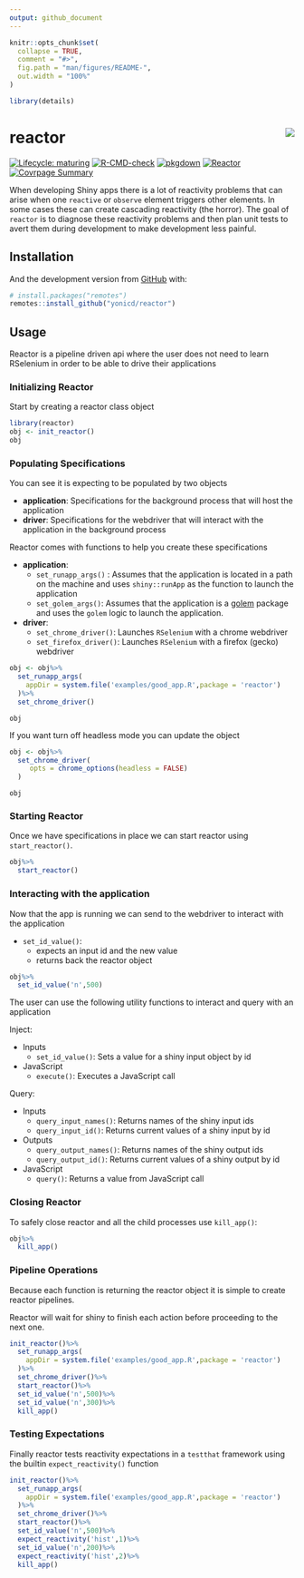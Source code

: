 ```yaml
---
output: github_document
---
```


<!-- README.md is generated from README.Rmd. Please edit that file -->

```r
knitr::opts_chunk$set(
  collapse = TRUE,
  comment = "#>",
  fig.path = "man/figures/README-",
  out.width = "100%"
)

library(details)
```

# reactor <img src="https://github.com/yonicd/hex/raw/master/images/logos/reactor.png" align="right" class="logo"/>

<!-- badges: start -->
[![Lifecycle: maturing](https://img.shields.io/badge/lifecycle-maturing-blue.svg)](https://www.tidyverse.org/lifecycle/#maturing)
[![R-CMD-check](https://github.com/yonicd/reactor/workflows/R-CMD-check/badge.svg)](https://github.com/yonicd/reactor/actions)
[![pkgdown](https://github.com/yonicd/reactor/workflows/pkgdown/badge.svg)](https://github.com/yonicd/reactor/actions)
[![Reactor](https://github.com/yonicd/reactor/workflows/Reactor/badge.svg)](https://github.com/yonicd/reactor/actions)
[![Covrpage Summary](https://img.shields.io/badge/covrpage-Last_Build_2020_12_21-brightgreen.svg)](https://tinyurl.com/yd2odf5g)
<!-- badges: end -->

When developing Shiny apps there is a lot of reactivity problems that can arise when one `reactive` or `observe` element triggers other elements. In some cases these can create cascading reactivity (the horror). The goal of `reactor` is to diagnose these reactivity problems and then plan unit tests to avert them during development to make development less painful.

## Installation

And the development version from [GitHub](https://github.com/) with:

``` r
# install.packages("remotes")
remotes::install_github("yonicd/reactor")
```

## Usage

Reactor is a pipeline driven api where the user does not need to learn RSelenium in order to be able to drive their applications

### Initializing Reactor

Start by creating a reactor class object

```r
library(reactor)
obj <- init_reactor()
obj
```

### Populating Specifications

You can see it is expecting to be populated by two objects 

  - __application__: Specifications for the background process that will host the application
  - __driver__: Specifications for the webdriver that will interact with the application in the background process
  
Reactor comes with functions to help you create these specifications

  - __application__: 
    - `set_runapp_args()` : Assumes that the application is located in a path on the machine and uses `shiny::runApp` as the function to launch the application
    - `set_golem_args()`: Assumes that the application is a [golem](https://github.com/ThinkR-open/golem) package and uses the `golem` logic to launch the application.
  - __driver__:
    - `set_chrome_driver()`: Launches `RSelenium` with a chrome webdriver 
    - `set_firefox_driver()`: Launches `RSelenium` with a firefox (gecko) webdriver 

```r
obj <- obj%>%
  set_runapp_args(
    appDir = system.file('examples/good_app.R',package = 'reactor')
  )%>%
  set_chrome_driver()

```

 
```details
obj
```

If you want turn off headless mode you can update the object

```r
obj <- obj%>%
  set_chrome_driver(
     opts = chrome_options(headless = FALSE)
  )

```

```details
obj
```

### Starting Reactor

Once we have specifications in place we can start reactor using `start_reactor()`. 

```r
obj%>%
  start_reactor()
```

### Interacting with the application

Now that the app is running we can send to the webdriver to interact with the application

- `set_id_value()`: 
  - expects an input id and the new value
  - returns back the reactor object

```r
obj%>%
  set_id_value('n',500)
```

The user can use the following utility functions to interact and query with an application

Inject:

- Inputs
  - `set_id_value()`: Sets a value for a shiny input object by id
- JavaScript
  - `execute()`: Executes a JavaScript call

Query:

- Inputs 
  - `query_input_names()`: Returns names of the shiny input ids
  - `query_input_id()`: Returns current values of a shiny input by id
- Outputs
  - `query_output_names()`: Returns names of the shiny output ids
  - `query_output_id()`: Returns current values of a shiny output by id
- JavaScript
  - `query()`: Returns a value from JavaScript call

### Closing Reactor

To safely close reactor and all the child processes use `kill_app()`:

```r
obj%>%
  kill_app()
```

### Pipeline Operations

Because each function is returning the reactor object it is simple to create reactor pipelines.

Reactor will wait for shiny to finish each action before proceeding to the next one.

```r
init_reactor()%>%
  set_runapp_args(
    appDir = system.file('examples/good_app.R',package = 'reactor')
  )%>%
  set_chrome_driver()%>%
  start_reactor()%>%
  set_id_value('n',500)%>%
  set_id_value('n',300)%>%
  kill_app()
```

### Testing Expectations

Finally reactor tests reactivity expectations in a `testthat` framework using the builtin `expect_reactivity()` function 

```r
init_reactor()%>%
  set_runapp_args(
    appDir = system.file('examples/good_app.R',package = 'reactor')
  )%>%
  set_chrome_driver()%>%
  start_reactor()%>%
  set_id_value('n',500)%>%
  expect_reactivity('hist',1)%>%
  set_id_value('n',200)%>%
  expect_reactivity('hist',2)%>%
  kill_app()
```

